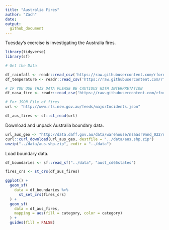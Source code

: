 ```yaml
---
title: "Australia Fires"
author: "Zach"
date:
output:
  github_document
---
```


Tuesday's exercise is investigating the Australia fires.

```r
library(tidyverse)
library(sf)

# Get the Data

df_rainfall <- readr::read_csv('https://raw.githubusercontent.com/rfordatascience/tidytuesday/master/data/2020/2020-01-07/rainfall.csv')
df_temperature <- readr::read_csv('https://raw.githubusercontent.com/rfordatascience/tidytuesday/master/data/2020/2020-01-07/temperature.csv')

# IF YOU USE THIS DATA PLEASE BE CAUTIOUS WITH INTERPRETATION
df_nasa_fire <- readr::read_csv('https://raw.githubusercontent.com/rfordatascience/tidytuesday/master/data/2020/2020-01-07/MODIS_C6_Australia_and_New_Zealand_7d.csv')

# For JSON File of fires
url <- "http://www.rfs.nsw.gov.au/feeds/majorIncidents.json"

df_aus_fires <- sf::st_read(url)
```

Download and unpack Australia boundary data.

```r
url_aus_geo <- "http://data.daff.gov.au/data/warehouse/nsaasr9nnd_022/nsaasr9nnd_02211a04es_geo___.zip"
curl::curl_download(url_aus_geo, destfile = "../data/aus.shp.zip")
unzip("../data/aus.shp.zip", exdir = "../data")
```

Load boundary data.

```r
df_boundaries <- sf::read_sf("../data", "aust_cd66states")
```



```r
fires_crs <- st_crs(df_aus_fires)

ggplot() +
  geom_sf(
    data = df_boundaries %>%
      st_set_crs(fires_crs)
  ) +
  geom_sf(
    data = df_aus_fires,
    mapping = aes(fill = category, color = category)
  ) +
  guides(fill = FALSE)
```
